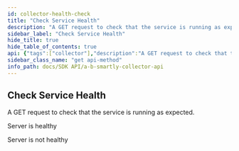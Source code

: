 ```yaml
---
id: collector-health-check
title: "Check Service Health"
description: "A GET request to check that the service is running as expected."
sidebar_label: "Check Service Health"
hide_title: true
hide_table_of_contents: true
api: {"tags":["collector"],"description":"A GET request to check that the service is running as expected.","operationId":"collectorHealthCheck","responses":{"200":{"description":"Server is healthy"},"500":{"description":"Server is not healthy"}},"method":"get","path":"/healthy","servers":[{"url":"https://sandbox.absmartly.io/v1"}],"security":[{"ApiKey":[]}],"securitySchemes":{"ApiKey":{"type":"apiKey","name":"X-API-Key","in":"header","required":true}},"info":{"title":"A/B Smartly Collector API","version":"1.0.0","description":"An OpenAPI Specification that describes the A/B Smartly Collector API. This API is mainly used when using A/B Smartly in a language that does not yet have a supported SDK.","contact":{"name":"API Support","email":"api@absmartly.com"},"license":{"name":"Proprietary"}},"postman":{"name":"Check Service Health","description":{"content":"A GET request to check that the service is running as expected.","type":"text/plain"},"url":{"path":["healthy"],"host":["{{baseUrl}}"],"query":[],"variable":[]},"method":"GET"}}
sidebar_class_name: "get api-method"
info_path: docs/SDK API/a-b-smartly-collector-api
---
```



## Check Service Health



A GET request to check that the service is running as expected.

<div><ApiTabs><TabItem label={"200"} value={"200"}><div>

Server is healthy

</div><div></div></TabItem><TabItem label={"500"} value={"500"}><div>

Server is not healthy

</div><div></div></TabItem></ApiTabs></div>
      